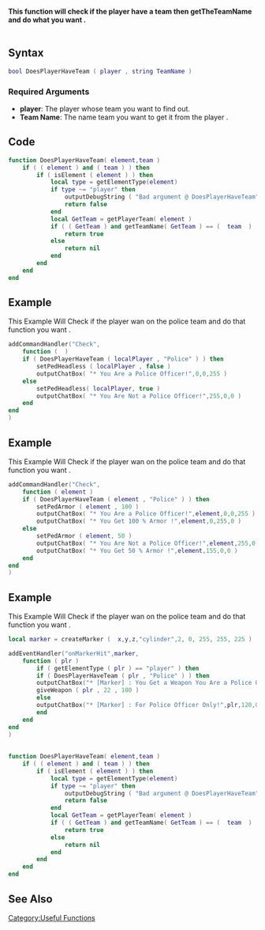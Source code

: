 {{Useful Function}}
{{Adding_Pages_to_Categories_and_Templates}}
<lowercasetitle></lowercasetitle>


{{Useful Function}}
'''This function will check if the player have a team then getTheTeamName and do what you want .'''
<br /><br />



==Syntax==
<syntaxhighlight lang="lua">
bool DoesPlayerHaveTeam ( player , string TeamName )
</syntaxhighlight>

===Required Arguments===
* '''player''': The player whose team you want to find out.
* '''Team Name''':  The name team you want to get it from the player .


==Code==
<section name="Function source" class="both" show="true"><syntaxhighlight lang="lua">
function DoesPlayerHaveTeam( element,team )
    if ( ( element ) and ( team ) ) then
        if ( isElement ( element ) ) then
            local type = getElementType(element)
            if type ~= "player" then
                outputDebugString ( "Bad argument @ DoesPlayerHaveTeam", 0, 112, 112, 112 ) 
                return false 
            end
            local GetTeam = getPlayerTeam( element )            
            if ( ( GetTeam ) and getTeamName( GetTeam ) == (  team  ) ) then
                return true
            else
                return nil
            end
        end 
    end
end
</syntaxhighlight></section>

==Example==
<section name="Client Example" class="client" show="true">
This Example Will Check if the player wan on the police team and do that function you want .
<syntaxhighlight lang="lua">
addCommandHandler("Check",
    function (  )
    if ( DoesPlayerHaveTeam ( localPlayer , "Police" ) ) then
        setPedHeadless ( localPlayer , false )
        outputChatBox( "* You Are a Police Officer!",0,0,255 )
    else
        setPedHeadless( localPlayer, true )
        outputChatBox( "* You Are Not a Police Officer!",255,0,0 )
    end
end
)
</syntaxhighlight>
</section>

==Example==
<section name="Server Example" class="server" show="true">
This Example Will Check if the player wan on the police team and do that function you want .
<syntaxhighlight lang="lua">
addCommandHandler("Check",
    function ( element )
    if ( DoesPlayerHaveTeam ( element , "Police" ) ) then
        setPedArmor ( element , 100 )
        outputChatBox( "* You Are a Police Officer!",element,0,0,255 )
        outputChatBox( "* You Get 100 % Armor !",element,0,255,0 )
    else
        setPedArmor ( element, 50 )
        outputChatBox( "* You Are Not a Police Officer!",element,255,0,0 )
        outputChatBox( "* You Get 50 % Armor !",element,155,0,0 )
    end
end
)
</syntaxhighlight>
</section>


==Example==
<section name="Server Full Example With The Source Function" class="server" show="true">
This Example Will Check if the player wan on the police team and do that function you want .
<syntaxhighlight lang="lua">
local marker = createMarker (  x,y,z,"cylinder",2, 0, 255, 255, 225 )

addEventHandler("onMarkerHit",marker,
	function ( plr )
		if ( getElementType ( plr ) == "player" ) then
		if ( DoesPlayerHaveTeam ( plr , "Police" ) ) then
		outputChatBox("* [Marker] : You Get a Weapon You Are a Police Officer",plr,0,0,255)
		giveWeapon ( plr , 22 , 100 )
		else
		outputChatBox("* [Marker] : For Police Officer Only!",plr,120,0,0)
		end
	end
end
)
		
		
function DoesPlayerHaveTeam( element,team )
    if ( ( element ) and ( team ) ) then
        if ( isElement ( element ) ) then
            local type = getElementType(element)
            if type ~= "player" then
                outputDebugString ( "Bad argument @ DoesPlayerHaveTeam", 0, 112, 112, 112 ) 
                return false 
            end
            local GetTeam = getPlayerTeam( element )            
            if ( ( GetTeam ) and getTeamName( GetTeam ) == (  team  ) ) then
                return true
            else
                return nil
            end
        end 
    end
end
</syntaxhighlight>
</section>

==See Also==
{{Useful Function}}
[[/Category:Useful Functions.md|Category:Useful Functions]]